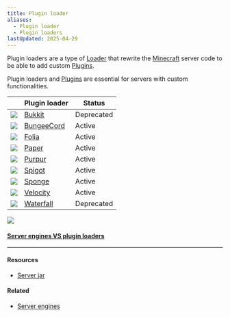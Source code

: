 ```yaml
---
title: Plugin loader
aliases:
  - Plugin loader
  - Plugin loaders
lastUpdated: 2025-04-29
---
```



Plugin loaders are a type of [Loader](/loader) that rewrite the [Minecraft](/minecraft) server code to be able to add custom [Plugins](/plugin).

Plugin loaders and [Plugins](/plugin) are essential for servers with custom functionalities.

|                              | Plugin loader             | Status     |
| ---------------------------- | ------------------------- | ---------- |
| ![](~/assets/bukkit.svg)     | [Bukkit](/bukkit)         | Deprecated |
| ![](~/assets/bungeecord.svg) | [BungeeCord](/bungeecord) | Active     |
| ![](~/assets/folia.svg)      | [Folia](/folia)           | Active     |
| ![](~/assets/paper.svg)      | [Paper](/paper)           | Active     |
| ![](~/assets/purpur.svg)     | [Purpur](/purpur)         | Active     |
| ![](~/assets/spigot.svg)     | [Spigot](/spigot)         | Active     |
| ![](~/assets/sponge.svg)     | [Sponge](/sponge)         | Active     |
| ![](~/assets/velocity.svg)   | [Velocity](/velocity)     | Active     |
| ![](~/assets/waterfall.svg)  | [Waterfall](/waterfall)   | Deprecated |

![](~/assets/pluginloadersgraph.svg)

#### [Server engines VS plugin loaders](/serverenginevspluginloader)

---

#### Resources

- [Server jar](https://serverjar.org)

<Yb src="https://youtube.com/embed/H2QZh527MaU" />

#### Related

- [Server engines](/serverengine)